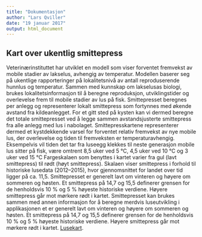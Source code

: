 ---
title: "Dokumentasjon"
author: "Lars Qviller"
date: "19 januar 2017"
output: html_document
---


## Kart over ukentlig smittepress 


Veterinærinstituttet har utviklet en modell som viser forventet fremvekst av mobile stadier av lakselus, avhengig av temperatur. Modellen baserer seg på ukentlige rapporteringer på lokalitetsnivå av antall reproduserende hunnlus og temperatur.
Sammen med kunnskap om lakselusas biologi, brukes lokalitetsinformasjon til å beregne reproduksjon, utviklingstider og overlevelse frem til mobile stadier av lus på fisk. Smittepresset beregnes per anlegg og representerer lokalt smittepress som fortynnes med økende avstand fra kildeanlegget. For et gitt sted på kysten kan vi dermed beregne det totale smittepresset ved å legge sammen avstandsjusterte smittepress fra alle anlegg med lus i nabolaget. 
Smittepresskartene representerer dermed et kystdekkende varsel for forventet relativ fremvekst av nye mobile lus, der overlevelse og tiden til fremveksten er temperaturavhengig. Eksempelvis vil tiden det tar fra luseegg klekkes til neste generasjon mobile lus sitter på fisk, være omtrent 8,5 uker ved 5 °C, 4,5 uker ved 10 °C og 3 uker ved 15 °C 
Fargeskalaen som benyttes i kartet varier fra gul (lavt smittepress) til rødt (høyt smittepress). Skalaen viser smittepress i forhold til historiske lusedata (2012–2015), hvor gjennomsnittet for landet over tid ligger på ca. 11,5. Smittepresset er generelt lavt om vinteren og høyere om sommeren og høsten. Et smittepress på 14,7 og 15,5 definerer grensen for de henholdsvis 10 % og 5 % høyeste historiske verdiene. Høyere smittepress går mot mørkere rødt i kartet. Smittepresset kan brukes sammen med annen informasjon for å beregne merdvis luseutvikling i applikasjonen 
et er generelt lavt om vinteren og høyere om sommeren og høsten. Et smittepress på 14,7 og 15,5 definerer grensen for de henholdsvis 10 % og 5 % høyeste historiske verdiene. Høyere smittepress går mot mørkere rødt i kartet. [Lusekart](/lusekart).
